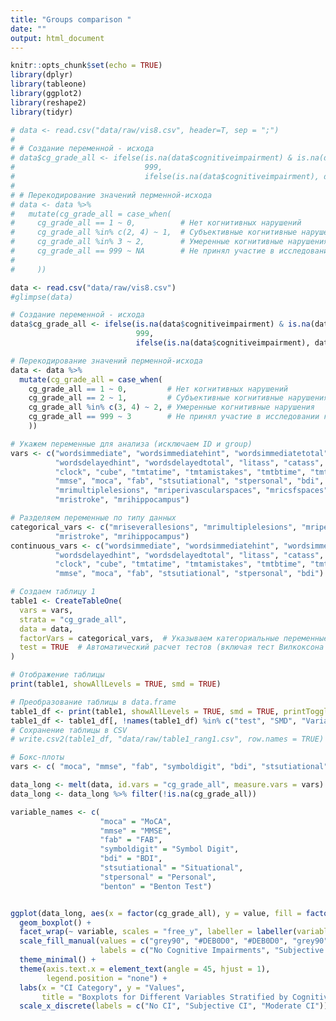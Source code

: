 ```yaml
---
title: "Groups comparison "
date: ""
output: html_document
---
```


```r
knitr::opts_chunk$set(echo = TRUE)
library(dplyr)
library(tableone)
library(ggplot2)
library(reshape2)
library(tidyr)
```

```r
# data <- read.csv("data/raw/vis8.csv", header=T, sep = ";")
# 
# # Создание переменной - исхода
# data$cg_grade_all <- ifelse(is.na(data$cognitiveimpairment) & is.na(data$cg_sr), 
#                             999, 
#                             ifelse(is.na(data$cognitiveimpairment), data$cg_sr, data$cognitiveimpairment))
# 
# # Перекодирование значений перменной-исхода 
# data <- data %>%
#   mutate(cg_grade_all = case_when(
#     cg_grade_all == 1 ~ 0,          # Нет когнитивных нарушений
#     cg_grade_all %in% c(2, 4) ~ 1,  # Субъективные когнитивные нарушения
#     cg_grade_all %in% 3 ~ 2,        # Умеренные когнитивные нарушения
#     cg_grade_all == 999 ~ NA        # Не принял участие в исследовании когнитивной функции
#     
#     ))

data <- read.csv("data/raw/vis8.csv")
#glimpse(data)

# Создание переменной - исхода
data$cg_grade_all <- ifelse(is.na(data$cognitiveimpairment) & is.na(data$cg_sr), 
                            999, 
                            ifelse(is.na(data$cognitiveimpairment), data$cg_sr, data$cognitiveimpairment))

# Перекодирование значений перменной-исхода 
data <- data %>%
  mutate(cg_grade_all = case_when(
    cg_grade_all == 1 ~ 0,         # Нет когнитивных нарушений
    cg_grade_all == 2 ~ 1,         # Субъективные когнитивные нарушения
    cg_grade_all %in% c(3, 4) ~ 2, # Умеренные когнитивные нарушения
    cg_grade_all == 999 ~ 3        # Не принял участие в исследовании когнитивной функции
    ))
```

 
```r
# Укажем переменные для анализа (исключаем ID и group)
vars <- c("wordsimmediate", "wordsimmediatehint", "wordsimmediatetotal", "wordsdelayed", 
          "wordsdelayedhint", "wordsdelayedtotal", "litass", "catass", "munsterberg", "benton", 
          "clock", "cube", "tmtatime", "tmtamistakes", "tmtbtime", "tmtbmistakes", "symboldigit", 
          "mmse", "moca", "fab", "stsutiational", "stpersonal", "bdi", "mriseverallesions", 
          "mrimultiplelesions", "mriperivascularspaces", "mricsfspaces", "mrilacunes", 
          "mristroke", "mrihippocampus")  

# Разделяем переменные по типу данных
categorical_vars <- c("mriseverallesions", "mrimultiplelesions", "mriperivascularspaces", "mricsfspaces", "mrilacunes", 
          "mristroke", "mrihippocampus")
continuous_vars <- c("wordsimmediate", "wordsimmediatehint", "wordsimmediatetotal", "wordsdelayed", 
          "wordsdelayedhint", "wordsdelayedtotal", "litass", "catass", "munsterberg", "benton", 
          "clock", "cube", "tmtatime", "tmtamistakes", "tmtbtime", "tmtbmistakes", "symboldigit", 
          "mmse", "moca", "fab", "stsutiational", "stpersonal", "bdi")

# Создаем таблицу 1
table1 <- CreateTableOne(
  vars = vars, 
  strata = "cg_grade_all", 
  data = data, 
  factorVars = categorical_vars,  # Указываем категориальные переменные
  test = TRUE  # Автоматический расчет тестов (включая тест Вилкоксона для числовых)
)

# Отображение таблицы
print(table1, showAllLevels = TRUE, smd = TRUE)

# Преобразование таблицы в data.frame
table1_df <- print(table1, showAllLevels = TRUE, smd = TRUE, printToggle = FALSE)
table1_df <- table1_df[, !names(table1_df) %in% c("test", "SMD", "Variable")]
# Сохранение таблицы в CSV
# write.csv2(table1_df, "data/raw/table1_rang1.csv", row.names = TRUE)

```

```r
# Бокс-плоты
vars <- c( "moca", "mmse", "fab", "symboldigit", "bdi", "stsutiational", "stpersonal", "benton")

data_long <- melt(data, id.vars = "cg_grade_all", measure.vars = vars)
data_long <- data_long %>% filter(!is.na(cg_grade_all))

variable_names <- c(
                    "moca" = "MoCA",
                    "mmse" = "MMSE",
                    "fab" = "FAB",
                    "symboldigit" = "Symbol Digit",
                    "bdi" = "BDI",
                    "stsutiational" = "Situational",
                    "stpersonal" = "Personal",
                    "benton" = "Benton Test")


ggplot(data_long, aes(x = factor(cg_grade_all), y = value, fill = factor(cg_grade_all))) +
  geom_boxplot() +
  facet_wrap(~ variable, scales = "free_y", labeller = labeller(variable = variable_names)) + 
  scale_fill_manual(values = c("grey90", "#DEB0D0", "#DEB0D0", "grey90"), 
                    labels = c("No Cognitive Impairments", "Subjective Cognitive Impairments", "Moderate Cognitive Impairments", NA)) +  
  theme_minimal() +
  theme(axis.text.x = element_text(angle = 45, hjust = 1),
        legend.position = "none") + 
  labs(x = "CI Category", y = "Values", 
       title = "Boxplots for Different Variables Stratified by Cognitive Impairment Category") + 
  scale_x_discrete(labels = c("No CI", "Subjective CI", "Moderate CI"))


```
